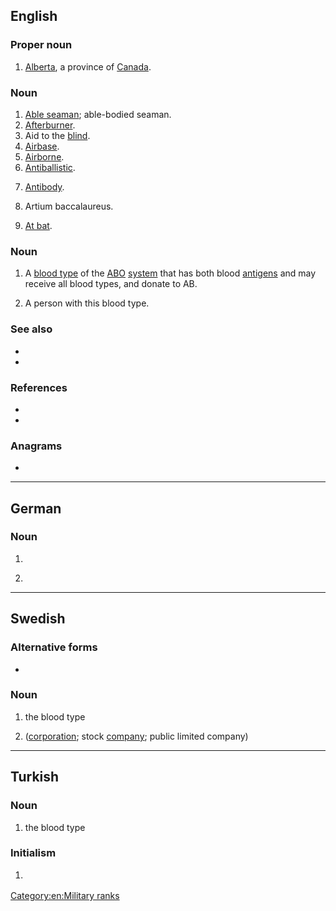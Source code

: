 {{also|Appendix:Variations of "ab"}}
==English==
{{wikipedia}}

===Proper noun===
{{en-proper noun}}

# [[Alberta]], a province of [[Canada]].

===Noun===
{{en-noun|?}}

# [[able seaman|Able seaman]]; able-bodied seaman.
# [[afterburner|Afterburner]].
# Aid to the [[blind]].
# [[airbase|Airbase]].
# [[airborne|Airborne]].
# [[antiballistic|Antiballistic]].
# {{lb|en|medical}} [[antibody|Antibody]].
# Artium baccalaureus.
# {{lb|en|baseball}} [[at bat|At bat]].

===Noun===
{{en-noun}}

# A [[blood type]] of the [[ABO]] [[system]] that has both blood [[antigen]]s and may receive all blood types, and donate to AB.
# {{lb|en|countable}} A person with this blood type.

===See also===
* {{l|en|AB language}}
* {{l|en|fast yellow AB}}

===References===
* {{R:American Heritage 2000|AB}}
* {{R:Dictionary.com|AB}}

===Anagrams===
* {{anagrams|en|-ba-|BA|ba}}

[[Category:en:Military ranks]]

----

==German==

===Noun===
{{head|de|noun|g=m}}

# {{abbreviation of|Anrufbeantworter|lang=de}}
# {{lb|de|apartment listing}} {{abbreviation of|Altbau|lang=de}}

----

==Swedish==

===Alternative forms===
* {{l|sv|Ab}} {{qualifier|Finland Swedish, only in the sense "aktiebolag" below}}

===Noun===
{{head|sv|noun}}

# the blood type {{m|en|AB}}
# {{abbreviation of|aktiebolag|lang=sv}} ([[corporation]]; stock [[company]]; public limited company)

----

==Turkish==

===Noun===
{{head|tr|noun}}

# the blood type {{m|en|AB}}

===Initialism===
{{rfc-header|Initialism}}
{{tr-initialism}}

# {{lb|tr|politics}} {{initialism of|Avrupa Birliği|lang=tr|nodot=1}} {{gloss|European Union}}
